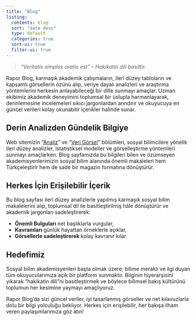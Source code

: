 ```yaml
---
title: "Blog"
listing:
  contents: blog
  sort: "date desc"
  type: default
  categories: true
  sort-ui: true
  filter-ui: true
---
```


> *“Veritatis simplex oratio est” – Hakikatin dili basittir.*

Rapor Blog, karmaşık akademik çalışmaların, ileri düzey tabloların ve kapsamlı görsellerin özünü alıp, veriye dayalı analizleri ve araştırma yöntemlerini herkesin anlayabileceği bir dille sunmayı amaçlar. Uzman ekibimiz akademik deneyimini toplumsal bir üslupla harmanlayarak, derinlemesine incelemeleri sıkıcı jargonlardan arındırır ve okuyucuya en güncel verileri kolay okunabilir içerikler halinde sunar.

## Derin Analizden Gündelik Bilgiye

Web sitemizin “[Analiz](https://kaansevim.github.io/rapor/analizler.html)" ve "[Veri Görsel](https://kaansevim.github.io/rapor/verigorsel.html)” bölümleri, sosyal bilimcilere yönelik ileri düzey analizler, istatistiksel modeller ve görselleştirme yöntemleri sunmayı amaçlarken. Blog sayfamızda bu bilgileri bilen ve özümseyen akademisyenlerimizin sosyal bilim alanında önemli makaleleri hem Türkçeleştirir hem de sade bir magazin formatına dönüştürür.

## Herkes İçin Erişilebilir İçerik

Bu blog sayfası ileri düzey analizlerle yapılmış karmaşık sosyal bilim makalelerini alıp, toplumsal dil ile basitleştirilmiş hâle dönüştürür ve akademik jargonları sadeleştirerek:

-   **Önemli Bulguları** net başlıklarla vurgular,\
-   **Kavramları** günlük hayattan örneklerle açıklar,\
-   **Görsellerle sadeleştirerek** kolay kavranır kılar.

## Hedefimiz

Sosyal bilim akademisyenleri başta olmak üzere; bilime meraklı ve ilgi duyan tüm okuyucularımıza açık bir platform sunmaktır. Bilginin hiyerarşisini yıkarak “hakikatin dili”ni basitleştirmek ve böylece bilimsel bakış kültürünü toplumun her kesimine yaymayı amaçlıyoruz.

Rapor Blog’da sizi güncel veriler, iyi tasarlanmış görseller ve net kılavuzlarla dolu bir bilgi yolculuğu bekliyor. Herkes için erişilebilir, her bakışa ilham veren paylaşımlarımıza göz atın!
